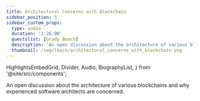 ```yaml
---
title: Architectural Concerns with Blockchain
sidebar_position: 5
sidebar_custom_props:
  type: audio
  duration: '1:26:00'
  guestslist: [Grady Booch]
  description: 'An open discussion about the architecture of various blockchains and why experienced software architects are concerned.'
  thumbnail: /img/learn/architectural_concerns_with_blockchain.png
---
```


  HighlightsEmbedGrid,
  Divider,
  Audio,
  BiographyList,
} from '@site/src/components';

<div className="mb-8">
  <Audio url="https://soundcloud.com/user-625850228/architectural-concerns-with" />
</div>

An open discussion about the architecture of various blockchains and why experienced software architects are concerned.

<Divider type="dotted" className="" />
<BiographyList
  growToFit={false}
  title="guests"
  biographies={[
    {
      imageUrl: '/img/learn/headshots/grady_booch.jpg',
      headline: 'Grady Booch',
      twitterLink: 'https://twitter.com/Grady_Booch',
      description: 'Chief Scientist for Software Engineering, IBM',
    },
  ]}
/>
<Divider type="dotted" className="" />
<HighlightsEmbedGrid
  title="HIGHLIGHTS"
  growToFit={true}
  highlights={[
    {
      title: 'Permissioned vs Permissionless Blockchains',
      url: 'https://vimeo.com/704183277',
    },
  ]}
/>
<Divider type="dotted" className="" />
